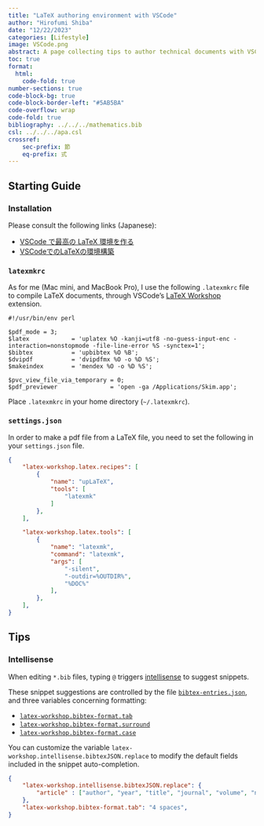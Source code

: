 ```yaml
---
title: "LaTeX authoring environment with VSCode"
author: "Hirofumi Shiba"
date: "12/22/2023"
categories: [Lifestyle]
image: VSCode.png
abstract: A page collecting tips to author technical documents with VSCode. Also including a starting guide.
toc: true
format:
  html:
    code-fold: true
number-sections: true
code-block-bg: true
code-block-border-left: "#5AB5BA"
code-overflow: wrap
code-fold: true
bibliography: ../../../mathematics.bib
csl: ../../../apa.csl
crossref:
    sec-prefix: 節
    eq-prefix: 式
---
```


## Starting Guide

### Installation

Please consult the following links (Japanese):

* [VSCode で最高の LaTeX 環境を作る](https://qiita.com/rainbartown/items/d7718f12d71e688f3573)
* [VSCodeでのLaTeXの環境構築](https://zenn.dev/hash_yuki/articles/31855fbdb5fdf7)

### `latexmkrc`

As for me (Mac mini, and MacBook Pro), I use the following `.latexmkrc` file to compile LaTeX documents, through VSCode's [LaTeX Workshop](https://marketplace.visualstudio.com/items?itemName=James-Yu.latex-workshop) extension.

```.perl
#!/usr/bin/env perl

$pdf_mode = 3;
$latex            = 'uplatex %O -kanji=utf8 -no-guess-input-enc -interaction=nonstopmode -file-line-error %S -synctex=1';
$bibtex           = 'upbibtex %O %B';
$dvipdf           = 'dvipdfmx %O -o %D %S';
$makeindex        = 'mendex %O -o %D %S';

$pvc_view_file_via_temporary = 0;
$pdf_previewer               = 'open -ga /Applications/Skim.app';
```

Place `.latexmkrc` in your home directory (`~/.latexmkrc`).

### `settings.json`

In order to make a pdf file from a LaTeX file, you need to set the following in your `settings.json` file.

```.json

{
    "latex-workshop.latex.recipes": [
        {
            "name": "upLaTeX",
            "tools": [
                "latexmk"
            ]
        },
    ],

    "latex-workshop.latex.tools": [
        {
            "name": "latexmk",
            "command": "latexmk",
            "args": [
                "-silent",
                "-outdir=%OUTDIR%",
                "%DOC%"
            ],
        },
    ],
}
```

## Tips

### Intellisense

When editing `*.bib` files, typing `@` triggers [intellisense](https://github.com/James-Yu/LaTeX-Workshop/wiki/Intellisense) to suggest snippets.

These snippet suggestions are controlled by the file [`bibtex-entries.json`](https://github.com/James-Yu/LaTeX-Workshop/blob/master/data/bibtex-entries.json), and three variables concerning formatting: 

* [`latex-workshop.bibtex-format.tab`](https://github.com/James-Yu/LaTeX-Workshop/wiki/Format#latex-workshopbibtex-formattab)
* [`latex-workshop.bibtex-format.surround`](https://github.com/James-Yu/LaTeX-Workshop/wiki/Format#latex-workshopbibtex-formatsurround)
* [`latex-workshop.bibtex-format.case`](https://github.com/James-Yu/LaTeX-Workshop/wiki/Format#latex-workshopbibtex-formatcase)

You can customize the variable `latex-workshop.intellisense.bibtexJSON.replace` to modify the default fields included in the snippet auto-completion.

```.json
{
    "latex-workshop.intellisense.bibtexJSON.replace": {
        "article" : ["author", "year", "title", "journal", "volume", "number", "pages", "url"]
    },
    "latex-workshop.bibtex-format.tab": "4 spaces",
}
```

